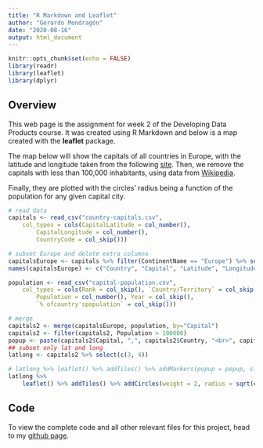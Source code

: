 ```yaml
---
title: "R Markdown and Leaflet"
author: "Gerardo Mondragón"
date: "2020-08-16"
output: html_document
---
```


```r
knitr::opts_chunk$set(echo = FALSE)
library(readr)
library(leaflet)
library(dplyr)
```

## Overview

This web page is the assignment for week 2 of the Developing Data Products course. It was created using R Markdown and below is a map created with the **leaflet** package.

The map below will show the capitals of all countries in Europe, with the latitude and longitude taken from the following [site](http://techslides.com/list-of-countries-and-capitals). Then, we remove the capitals with less than 100,000 inhabitants, using data from [Wikipedia](https://en.wikipedia.org/wiki/List_of_national_capitals_by_population). 

Finally, they are plotted with the circles' radius being a function of the population for any given capital city. 

```r
# read data
capitals <- read_csv("country-capitals.csv", 
    col_types = cols(CapitalLatitude = col_number(), 
        CapitalLongitude = col_number(), 
        CountryCode = col_skip()))

# subset Europe and delete extra columns
capitalsEurope <- capitals %>% filter(ContinentName == "Europe") %>% select(-5)
names(capitalsEurope) <- c("Country", "Capital", "Latitude", "Longitude")
```

```r
population <- read_csv("capital-population.csv", 
    col_types = cols(Rank = col_skip(), `Country/Territory` = col_skip(), 
        Population = col_number(), Year = col_skip(), 
        `% ofcountry'spopulation` = col_skip()))

# merge
capitals2 <- merge(capitalsEurope, population, by="Capital")
capitals2 <- filter(capitals2, Population > 100000)
popup <- paste(capitals2$Capital, ",", capitals2$Country, "<br>", capitals2$Population, "inhabitants")
## subset only lat and long
latlong <- capitals2 %>% select(c(3, 4))

```

```r
# latlong %>% leaflet() %>% addTiles() %>% addMarkers(popup = popup, clusterOptions = markerClusterOptions())
latlong %>% 
    leaflet() %>% addTiles() %>% addCircles(weight = 2, radius = sqrt(capitals2$Population) * 100, popup = popup)

```

## Code

To view the complete code and all other relevant files for this project, head to my [github page](https://github.com/JerryMN/CourseraDataScience/tree/master/9.%20Data%20Products).